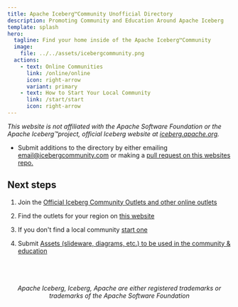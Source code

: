 ```yaml
---
title: Apache Iceberg™Community Unofficial Directory
description: Promoting Community and Education Around Apache Iceberg
template: splash
hero:
  tagline: Find your home inside of the Apache Iceberg™Community
  image:
    file: ../../assets/icebergcommunity.png
  actions:
    - text: Online Communities
      link: /online/online
      icon: right-arrow
      variant: primary
    - text: How to Start Your Local Community
      link: /start/start
      icon: right-arrow
---
```


_This website is not affiliated with the Apache Software Foundation or the Apache Iceberg™project, official Iceberg website at [iceberg.apache.org](https://iceberg.apache.org)._

- Submit additions to the directory by either emailing email@icebergcommunity.com or making a [pull request on this websites repo.](https://github.com/AlexMercedCoder/iceberg-community)

## Next steps

1. Join the [Official Iceberg Community Outlets and other online outlets](/online/online)

2. Find the outlets for your region on [this website](/na/washington)

3. If you don't find a local community [start one](/start/start)

4. Submit [Assets (slideware, diagrams, etc.) to be used in the community & education](/community/assets)

<br><br>

<h6><center>Apache Iceberg, Iceberg, Apache are either registered trademarks or trademarks of the Apache Software Foundation</center></h6>